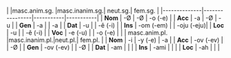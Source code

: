 |              |masc.anim.sg. |masc.inanim.sg.| neut.sg.| fem.sg. |
|--------------|----------------|-----------|-----------|
| **Nom**      | -Ø             | -Ø        | -o (-e)   |
| **Acc**      | -a             | -Ø        | -u        |
| **Gen**      | -a             |           | -a        |
| **Dat**      | -u             |           | -ě (-i)   |
| **Ins**      | -om (-em)      |           | -oju (-eju)|
| **Loc**      | -u             |           | -ě (-i)   |
| **Voc**      | -e (-u)        |           | -o (-e)   |
|              | masc.anim.pl.  |masc.inanim.pl.|neut.pl.| fem.pl. |
| **Nom**      | -i             | -y (-e)   | -a        |
| **Acc**      | -ov (-ev)      |           | -Ø        |
| **Gen**      | -ov (-ev)      |           | -Ø        |
| **Dat**      | -am            |           |           |
| **Ins**      | -ami           |           |           |
| **Loc**      | -ah            |           |           |
<!-- TODO: необхідно доробляти табичку. Перша табличка зі сторінки Nouns http://steen.free.fr/interslavic/nouns.html -->